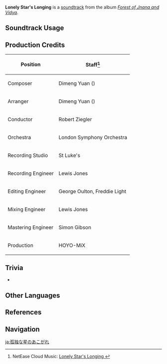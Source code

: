 {{Soundtrack Infobox
|image          = Forest of Jnana and Vidya.png
|album          = Forest of Jnana and Vidya
|disc           = 2
|number         = 59
|featured       =
|featured2      =
|featured3      =
|featured_disc  =
|featured_disc2 =
|featured_disc3 =
|youtube_id     = RIHn20fwV6c
|spotify_id     = 739279SuDKkn5I4i0jIRx4
|previous       = Midnight Reflections
|next           = In the Solemn Gloom
}}
'''Lonely Star's Longing''' is a [[soundtrack]] from the album ''[[Forest of Jnana and Vidya]]''.

==Soundtrack Usage==
{{Soundtrack Usage
|quest    = Where Lies the Path Home
|location = Devantaka Mountain//night
|domain   = 
}}

==Production Credits==
{| class="wikitable"
! Position
! Staff<ref>NetEase Cloud Music: [https://music.163.com/song?id=1992344588 Lonely Star's Longing {{zh|孤星的憧憬}}]</ref>
|-
! Composer
| Dimeng Yuan ({{zh|苑迪萌}})
|-
! Arranger
| Dimeng Yuan ({{zh|苑迪萌}})
|-
! Conductor
| Robert Ziegler
|-
! Orchestra
| London Symphony Orchestra
|-
! Recording Studio
| St Luke's
|-
! Recording Engineer
| Lewis Jones
|-
! Editing Engineer
| George Oulton, Freddie Light
|-
! Mixing Engineer
| Lewis Jones
|-
! Mastering Engineer
| Simon Gibson
|-
! Production
| HOYO-MiX
|}
<!--
==Gallery==
<gallery>
</gallery>
-->

==Trivia==
* {{Transclude|Lingering Memories|DevantakaTheme2|section=1}}

==Other Languages==
{{Other Languages
|en      = Lonely Star's Longing
|zhs     = 孤星的憧憬
|zhs_rm  = Gūxīng de Chōngjǐng
|zht     = 孤星的憧憬
|zht_rm  = Gūxīng de Chōngjǐng
|zh_tl   = Lonely Star's Longing
|ja      = 孤独な星のあこがれ
|ja_rm   = Kodoku na Hoshi no Akogare
|ja_tl   = Lonely Star's Longing
}}

==References==
{{Reflist}}

==Navigation==
{{Soundtrack Navbox|Forest of Jnana and Vidya}}

[[ja:孤独な星のあこがれ]]